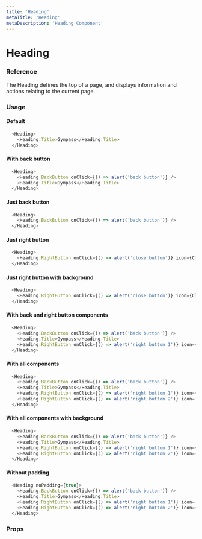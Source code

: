 ```yaml
---
title: 'Heading'
metaTitle: 'Heading'
metaDescription: 'Heading Component'
---
```



# Heading

### Reference

The Heading defines the top of a page, and displays information and actions relating to the current page.

### Usage

#### Default

```javascript
  <Heading>
    <Heading.Title>Gympass</Heading.Title>
  </Heading>
```

#### With back button

```javascript
  <Heading>
    <Heading.BackButton onClick={() => alert('back button')} />
    <Heading.Title>Gympass</Heading.Title>
  </Heading>
```


#### Just back button

```javascript
  <Heading>
    <Heading.BackButton onClick={() => alert('back button')} />
  </Heading>
```

#### Just right button

```javascript
  <Heading>
    <Heading.RightButton onClick={() => alert('close button')} icon={Close} />
  </Heading>
```

#### Just right button with background

```javascript
  <Heading>
    <Heading.RightButton onClick={() => alert('close button')} icon={Close} secondary={false} />
  </Heading>
```

#### With back and right button components

```javascript
  <Heading>
    <Heading.BackButton onClick={() => alert('back button')} />
    <Heading.Title>Gympass</Heading.Title>
    <Heading.RightButton onClick={() => alert('right button 1')} icon={Upload2} />
  </Heading>
```

#### With all components

```javascript
  <Heading>
    <Heading.BackButton onClick={() => alert('back button')} />
    <Heading.Title>Gympass</Heading.Title>
    <Heading.RightButton onClick={() => alert('right button 1')} icon={Upload2} />
    <Heading.RightButton onClick={() => alert('right button 2')} icon={Whatsapp} />
  </Heading>
```

#### With all components with background

```javascript
  <Heading>
    <Heading.BackButton onClick={() => alert('back button')} />
    <Heading.Title>Gympass</Heading.Title>
    <Heading.RightButton onClick={() => alert('right button 1')} icon={Upload2} secondary={false}/>
    <Heading.RightButton onClick={() => alert('right button 2')} icon={Whatsapp} secondary={false}/>
  </Heading>
```

#### Without padding

```javascript
  <Heading noPadding={true}>
    <Heading.BackButton onClick={() => alert('back button')} />
    <Heading.Title>Gympass</Heading.Title>
    <Heading.RightButton onClick={() => alert('right button 1')} icon={Upload2} />
    <Heading.RightButton onClick={() => alert('right button 2')} icon={Whatsapp} />
  </Heading>
```

### Props

<PropsTable component="Heading" platform="web" />

